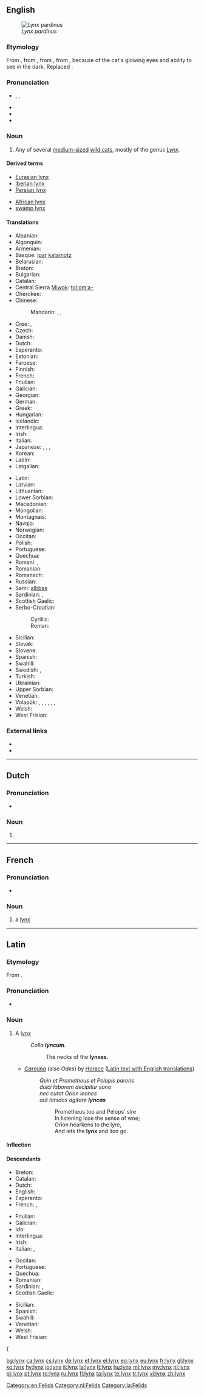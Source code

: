 {{also|Lynx}}
==English==
[[Image:Linces12.jpg|thumb|''Lynx pardinus'']]

===Etymology===
From {{etyl|enm}} {{term|lynx|lang=enm}}, from {{etyl|la}} {{term|lynx|lang=la}}, from {{etyl|grc}} {{term|λύγξ|lang=grc|sc=polytonic|tr=lunx}}, from {{etyl|ine-pro|en}} {{recons|lewk-||white; light; bright|lang=ine-pro}}, because of the cat's glowing eyes and ability to see in the dark. Replaced {{etyl|ang|-}} {{term|lox|lang=ang}}.

===Pronunciation===
* {{enPR|lĭngks}}, {{IPA|/lɪŋks/}}, {{X-SAMPA|/lINks/}}
* {{audio|en-us-lynx.ogg|Audio (US)}}
* {{homophones|links}}
* {{rhymes|ɪŋks}}

===Noun===
{{en-noun|es}}

# Any of several [[medium-sized]] [[wild cat]]s, mostly of the genus ''[[Lynx]]''.

====Derived terms====
{{rel-top|terms derived from ''lynx''}}
* [[Eurasian lynx]]
* [[Iberian lynx]]
* [[Persian lynx]]
{{rel-mid}}
* [[African lynx]]
* [[swamp lynx]]
{{rel-bottom}}

====Translations====
{{trans-top|wild cat}}
* Albanian: {{t-|sq|rrëqebull}}
* Algonquin: {{tø|alq|pijiw}}
* Armenian: {{t+|hy|լուսան|tr=lusan}}
* Basque: [[ipar]] [[katamotz]]
* Belarusian: {{t-|be|рысь|f|tr=rys’}}
* Breton: {{t-|br|lińs}}
* Bulgarian: {{t+|bg|рис|m|tr=ris|sc=Cyrl}}
* Catalan: {{t-|ca|linx|m}}
* Central Sierra [[Miwok]]: [[tolˑomˑa-]]
* Cherokee: {{t-|chr|ᎬᎮ|tr=gvhe|sc=Cher}}
* Chinese:
*: Mandarin: {{t|cmn|猞猁|tr=shēlì|sc=Hani}}, {{t|cmn|山貓|sc=Hani}}, {{t|cmn|山猫|tr=shānmāo|sc=Hani}}
* Cree: {{t-|cr|ᐱᔔ}}, {{t-|cr|pishuu}}
* Czech: {{t+|cs|rys|m}}
* Danish: {{t-|da|los}}
* Dutch: {{t+|nl|lynx|m}}
* Esperanto: {{t-|eo|linko}}
* Estonian: {{t+|et|ilves}}
* Faroese: {{t-|fo|geypa}}
* Finnish: {{t+|fi|ilves}}
* French: {{t+|fr|lynx|m}}
* Friulian: {{tø|fur|linç}}
* Galician: {{t+|gl|lince|m}}
* Georgian: {{t-|ka|ფოცხვერი|tr=p'oc'xveri|sc=Geor}}
* German: {{t+|de|Luchs|m}}
* Greek: {{t+|el|λύγκας|m}}
* Hungarian: {{t+|hu|hiúz}}
* Icelandic: {{t-|is|gaupa|f}}
* Interlingua: {{t-|ia|lynce}}
* Irish: {{t-|ga|lincse}}
* Italian: {{t+|it|lince|f}}
* Japanese: {{t-|ja|ヤマネコ|tr=yamaneko|sc=Jpan}}, {{t-|ja|山猫|tr=やまねこ, yamaneko|sc=Jpan}}, {{t-|ja|オオヤマネコ|tr=ōyamaneko|sc=Jpan}}, {{t-|ja|大山猫|tr=おおやまねこ, ōyamaneko|sc=Jpan}}
* Korean: {{t-|ko|스라소니|tr=seurasoni|sc=Hang}}
* Ladin: {{tø|lld|lustrel}}
* Latgalian: {{tø|ltg|mežakačs|m}}
{{trans-mid}}
* Latin: {{t+|la|lynx|c}}<!--NOTE: do not put the taxonomical name in as the Latin translation-->
* Latvian: {{t-|lv|lūsis}}
* Lithuanian: {{t+|lt|lūšis}}
* Lower Sorbian: {{tø|dsb|rys}}
* Macedonian: {{t+|mk|рис|m|tr=ris|sc=Cyrl}}
* Mongolian: {{t-|mn|шилүүс|tr=šilüüs|sc=Cyrl}}
* Montagnais: {{tø|moe|pishu}}
* Navajo: {{tø|nv|náshdóí łibáhígíí}}
* Norwegian: {{t+|no|gaupe}}
* Occitan: {{t-|oc|linx|m}}
* Polish: {{t+|pl|ryś|f}}
* Portuguese: {{t+|pt|lince|m}}
* Quechua: {{t-|qu|linsi}}
* Romani: {{tø|rom|divlio-murtano|m}}, {{tø|rom|divlio-mutsa|f}}
* Romanian: {{t+|ro|linx}}
* Romansch: {{t-|rm|luf tscherver}}
* Russian: {{t+|ru|рысь|f|tr=rys’|sc=Cyrl}}
* Sami: [[albbas]]
* Sardinian: {{t-|sc|linci}}, {{t-|sc|lintze}}
* Scottish Gaelic: {{t-|gd|lioncs|m}}
* Serbo-Croatian:
*: Cyrillic: {{t-|sh|рис|m|sc=Cyrl}}
*: Roman: {{t-|sh|ris|m}}
* Sicilian: {{t-|scn|linci}}
* Slovak: {{t-|sk|rys|m}}
* Slovene: {{t+|sl|ris|m}}
* Spanish: {{t+|es|lince|m}}
* Swahili: {{t-|sw|linksi}}
* Swedish: {{t+|sv|lo|c}}, {{t+|sv|lodjur|n}}
* Turkish: {{t+|tr|vaşak}}
* Ukrainian: {{t-|uk|рись|f|tr=rys’|sc=Cyrl}}
* Upper Sorbian: {{t-|hsb|rys}}
* Venetian: {{tø|vec|lenze}}
* Volapük: {{qualifier|♂♀}} {{t+|vo|lünk}}, {{qualifier|♂}} {{t-|vo|hilünk}}, {{qualifier|♀}} {{t-|vo|jilünk}}, {{qualifier|♂♀ offspring, young}} {{t-|vo|lünkül}}, {{qualifier|♂ offspring}} {{t-|vo|hilünkül}}, {{qualifier|♀ offspring}} {{t-|vo|jilünkül}}, {{qualifier|older term}} {{t-|vo|luxaf}}
* Welsh: {{t-|cy|lyncs}}
* West Frisian: {{t-|fy|lynks}}
{{trans-bottom}}

===External links===
* {{pedia}}
* {{specieslite}}
[[Category:en:Felids]]
----

==Dutch==

===Pronunciation===
* {{audio|Nl-lynx.ogg|audio}}

===Noun===
{{nl-noun|m|lynxen|lynxje}}

# {{l|en|lynx}}

[[Category:nl:Felids]]

----

==French==

===Pronunciation===
* {{audio|Fr-lynx.ogg|audio}}

===Noun===
{{fr-noun|m|pl=lynx}}

# a [[#Noun|lynx]]

----

==Latin==

===Etymology===
From {{etyl|grc|la}} {{term|λύγξ|tr=lunks|sc=Grek|lang=grc}}.

===Pronunciation===
* {{a|Classical}} {{IPA|/lʏnks/|lang=la}}

===Noun===
{{la-noun|lynx|lyncis|lyncis|c|third}}

# A [[lynx#English|lynx]]
#: ''Colla '''lyncum'''.''
#:: The necks of the '''lynxes'''.
#* ''[[w:Odes (Horace)|Carmina]]'' (also ''Odes'') by [[w:Horace|Horace]] ([http://www.perseus.tufts.edu/hopper/text?doc=Perseus:abo:phi,0893,001:2:13 Latin text with English translations])
#*: ''Quin et Prometheus et Pelopis parens''
#*: ''dulci laborem decipitur sono''
#*: ''nec curat Orion leones''
#*: ''aut timidos agitare '''lyncas'''''
#*:: Prometheus too and Pelops' sire
#*:: In listening lose the sense of woe;
#*:: Orion hearkens to the lyre,
#*:: And lets the '''lynx''' and lion go.

====Inflection====
{{la-decl-3rd|lynx|lynx|lync}}

====Descendants====
{{top4}}
* Breton: {{l|br|lińs}}
* Catalan: {{l|ca|linx}}
* Dutch: {{l|nl|lynx}}
* English: {{l|en|lynx}}
* Esperanto: {{l|eo|linko}}
* French: {{l|fr|lynx}}, {{l|fr|once}}
{{mid4}}
* Friulian: {{l|fur|linç}}
* Galician: {{l|gl|lince}}
* Ido: {{l|io|linco}}
* Interlingua: {{l|ia|lynce}}
* Irish: {{l|ga|lincse}}
* Italian: {{l|it|lince}}, {{l|it|lonza}}
{{mid4}}
* Occitan: {{l|oc|linx}}
* Portuguese: {{l|pt|lince}}
* Quechua: {{l|qu|linsi}}
* Romanian: {{l|ro|linx}}
* Sardinian: {{l|sc|linci}}, {{l|sc|lintze}}
* Scottish Gaelic: {{l|gd|lioncs}}
{{mid4}}
* Sicilian: {{l|scn|linci}}
* Spanish: {{l|es|lince}}
* Swahili: {{l|sw|linksi}}
* Venetian: {{l|vec|lenze}}
* Welsh: {{l|cy|lyncs}}
* West Frisian: {{l|fy|lynks}}
{{{bottom}}

[[Category:la:Felids]]

[[bg:lynx]]
[[ca:lynx]]
[[cs:lynx]]
[[de:lynx]]
[[et:lynx]]
[[el:lynx]]
[[eo:lynx]]
[[eu:lynx]]
[[fr:lynx]]
[[gl:lynx]]
[[ko:lynx]]
[[hy:lynx]]
[[io:lynx]]
[[it:lynx]]
[[la:lynx]]
[[lt:lynx]]
[[hu:lynx]]
[[ml:lynx]]
[[my:lynx]]
[[nl:lynx]]
[[pl:lynx]]
[[pt:lynx]]
[[ro:lynx]]
[[ru:lynx]]
[[fi:lynx]]
[[ta:lynx]]
[[te:lynx]]
[[tr:lynx]]
[[vi:lynx]]
[[zh:lynx]]
